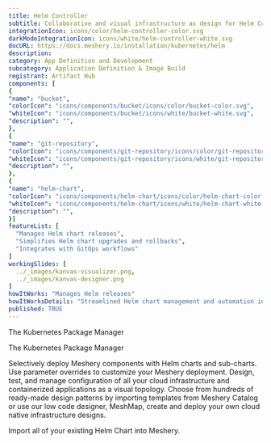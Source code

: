 ```yaml
---
title: Helm Controller
subtitle: Collaborative and visual infrastructure as design for Helm Controller
integrationIcon: icons/color/helm-controller-color.svg
darkModeIntegrationIcon: icons/white/helm-controller-white.svg
docURL: https://docs.meshery.io/installation/kubernetes/helm
description: 
category: App Definition and Development
subcategory: Application Definition & Image Build
registrant: Artifact Hub
components: [
{
"name": "bucket",
"colorIcon": "icons/components/bucket/icons/color/bucket-color.svg",
"whiteIcon": "icons/components/bucket/icons/white/bucket-white.svg",
"description": "",
},
{
"name": "git-repository",
"colorIcon": "icons/components/git-repository/icons/color/git-repository-color.svg",
"whiteIcon": "icons/components/git-repository/icons/white/git-repository-white.svg",
"description": "",
},
{
"name": "helm-chart",
"colorIcon": "icons/components/helm-chart/icons/color/helm-chart-color.svg",
"whiteIcon": "icons/components/helm-chart/icons/white/helm-chart-white.svg",
"description": "",
}]
featureList: [
  "Manages Helm chart releases",
  "Simplifies Helm chart upgrades and rollbacks",
  "Integrates with GitOps workflows"
]
workingSlides: [
  ../_images/kanvas-visualizer.png,
  ../_images/kanvas-designer.png
]
howItWorks: "Manages Helm releases"
howItWorksDetails: "Streamlined Helm chart management and automation in Kubernetes"
published: TRUE
---
```

<p>
The Kubernetes Package Manager
</p>
<p>
    The Kubernetes Package Manager
</p>
<p>
    Selectively deploy Meshery components with Helm charts and sub-charts. Use parameter overrides to customize your Meshery deployment. Design, test, and manage configuration of all your cloud infrastructure and containerized applications as a visual topology. Choose from hundreds of ready-made design patterns by importing templates from Meshery Catalog or use our low code designer, MeshMap, create and deploy your own cloud native infrastructure designs.
</p>
<p>
    Import all of your existing Helm Chart into Meshery.
</p>
